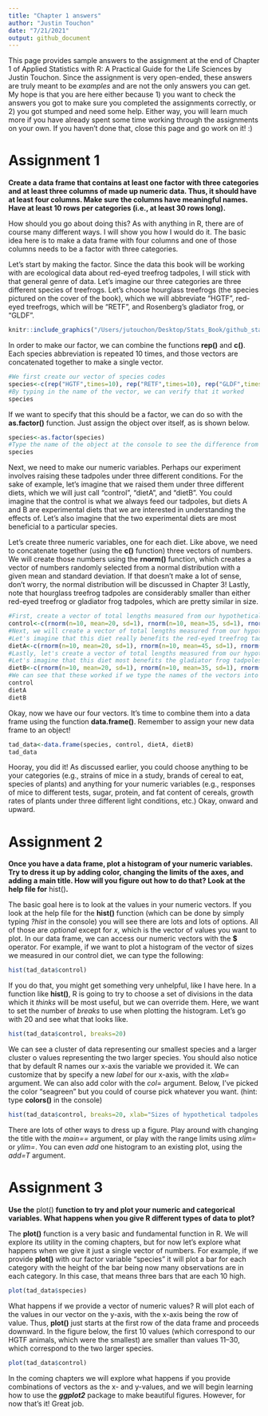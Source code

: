 ```yaml
---
title: "Chapter 1 answers"
author: "Justin Touchon"
date: "7/21/2021"
output: github_document
---
```


This page provides sample answers to the assignment at the end of Chapter 1 of Applied Statistics with R: A Practical Guide for the Life Sciences by Justin Touchon. Since the assignment is very open-ended, these answers are truly meant to be *examples* and are not the only answers you can get. My hope is that you are here either because 1) you want to check the answers you got to make sure you completed the assignments correctly, or 2) you got stumped and need some help. Either way, you will learn much more if you have already spent some time working through the assignments on your own. If you haven't done that, close this page and go work on it! :)

<span style="color: #009933;">

# Assignment 1

**Create a data frame that contains at least one factor with three categories and at least three columns of made up numeric data. Thus, it should have at least four columns. Make sure the columns have meaningful names. Have at least 10 rows per categories (i.e., at least 30 rows long).**

</span>

How should you go about doing this? As with anything in R, there are of course many different ways.  I will show you how I would do it. The basic idea here is to make a data frame with four columns and one of those columns needs to be a factor with three categories. 

Let's start by making the factor. Since the data this book will be working with are ecological data about red-eyed treefrog tadpoles, I will stick with that general genre of data. Let's imagine our three categories are three different species of treefrogs.  Let's choose hourglass treefrogs (the species pictured on the cover of the book), which we will abbreviate "HGTF", red-eyed treefrogs, which will be  "RETF",  and Rosenberg's gladiator frog, or "GLDF".  

```r
knitr::include_graphics("/Users/jutouchon/Desktop/Stats_Book/github_staging/pdf_versions/Treefrog_collage.png")
```

In order to make our factor, we can combine the functions **rep()** and **c()**. Each species abbreviation is repeated 10 times, and those vectors are concatenated together to make a single vector.

```r
#We first create our vector of species codes
species<-c(rep("HGTF",times=10), rep("RETF",times=10), rep("GLDF",times=10))
#By typing in the name of the vector, we can verify that it worked
species
```

If we want to specify that this should be a factor, we can do so with the **as.factor()** function. Just assign the object over itself, as is shown below.

```r
species<-as.factor(species)
#Type the name of the object at the console to see the difference from the original version
species 
```

Next, we need to make our numeric variables. Perhaps our experiment involves raising these tadpoles under three different conditions. For the sake of example, let's imagine that we raised them under three different diets, which we will just call "control", "dietA", and "dietB". You could imagine that the control is what we always feed our tadpoles, but diets A and B are experimental diets that we are interested in understanding the effects of. Let's also imagine that the two experimental diets are most beneficial to a particular species. 

Let's create three numeric variables, one for each diet. Like above, we need to concatenate together (using the **c()** function) three vectors of numbers. We will create those numbers using the **rnorm()** function, which creates a vector of numbers randomly selected from a normal distribution with a given mean and standard deviation. If that doesn't make a lot of sense, don't worry, the normal distribution will be discussed in Chapter 3! Lastly, note that hourglass treefrog tadpoles are considerably smaller than either red-eyed treefrog or gladiator frog tadpoles, which are pretty similar in size.

```r
#First, create a vector of total lengths measured from our hypothetical control diet. 
control<-c(rnorm(n=10, mean=20, sd=1), rnorm(n=10, mean=35, sd=1), rnorm(n=10, mean=35, sd=1))
#Next, we will create a vector of total lengths measured from our hypothetical experimental diet A.  
#Let's imagine that this diet really benefits the red-eyed treefrog tadpoles, which are the second set of 10 animals in our data frame.
dietA<-c(rnorm(n=10, mean=20, sd=1), rnorm(n=10, mean=45, sd=1), rnorm(n=10, mean=35, sd=1))
#Lastly, let's create a vector of total lengths measured from our hypothetical experimental diet B.  
#Let's imagine that this diet most benefits the gladiator frog tadpoles, which are the third set of 10 animals in our data frame.
dietB<-c(rnorm(n=10, mean=20, sd=1), rnorm(n=10, mean=35, sd=1), rnorm(n=10, mean=50, sd=1))
#We can see that these worked if we type the names of the vectors into the console.
control
dietA
dietB
```

Okay, now we have our four vectors. It's time to combine them into a data frame using the function **data.frame()**.  Remember to assign your new data frame to an object!

```r
tad_data<-data.frame(species, control, dietA, dietB)
tad_data
```

Hooray, you did it!  As discussed earlier, you could choose anything to be your categories (e.g., strains of mice in a study, brands of cereal to eat, species of plants) and anything for your numeric variables (e.g., responses of mice to different tests, sugar, protein, and fat content of cereals, growth rates of plants under three different light conditions, etc.) Okay, onward and upward.

<span style="color: #009933;">

# Assignment 2

**Once you have a data frame, plot a histogram of your numeric variables. Try to dress it up by adding color, changing the limits of the axes, and adding a main title. How will you figure out how to do that? Look at the help file for** hist()**.**

</span>

The basic goal here is to look at the values in your numeric vectors. If you look at the help file for the **hist()** function (which can be done by simply typing *?hist* in the console) you will see there are lots and lots of options. All of those are *optional* except for *x*, which is the vector of values you want to plot. In our data frame, we can access our numeric vectors with the **$** operator. For example, if we want to plot a histogram of the vector of sizes we measured in our control diet, we can type the following:

```r
hist(tad_data$control)
```

If you do that, you might get something very unhelpful, like I have here. In a function like **hist()**, R is going to try to choose a set of divisions in the data which it *thinks* will be most useful, but we can override them. Here, we want to set the number of *breaks* to use when plotting the histogram. Let's go with 20 and see what that looks like. 

```r
hist(tad_data$control, breaks=20)
```

We can see a cluster of data representing our smallest species and a larger cluster o values representing the two larger species. You should also notice that by default R names our x-axis the variable we provided it. We can customize that by specify a new *label* for our x-axis, with the *xlab=* argument. We can also add color with the *col=* argument. Below, I've picked the color "seagreen" but you could of course pick whatever you want. (hint: type **colors()** in the console)

```r
hist(tad_data$control, breaks=20, xlab="Sizes of hypothetical tadpoles (mm)", col="seagreen")
```

There are lots of other ways to dress up a figure. Play around with changing the title with the *main==* argument, or play with the range limits using *xlim=* or *ylim=*.  You can even *add* one histogram to an existing plot, using the *add=T* argument. 

<span style="color: #009933;">

# Assignment 3

**Use the** plot() **function to try and plot your numeric and categorical variables. What happens when you give R different types of data to plot?**

</span>

The **plot()** function is a very basic and fundamental function in R. We will explore its utility in the coming chapters, but for now let's explore what happens when we give it just a single vector of numbers. For example, if we provide **plot()** with our factor variable "species" it will plot a bar for each category with the height of the bar being now many observations are in each category. In this case, that means three bars that are each 10 high.

```r
plot(tad_data$species)
```

What happens if we provide a vector of numeric values? R will plot each of the values in our vector on the y-axis, with the x-axis being the row of value. Thus, **plot()** just starts at the first row of the data frame and proceeds downward. In the figure below, the first 10 values (which correspond to our HGTF animals, which were the smallest) are smaller than values 11--30, which correspond to the two larger species. 

```r
plot(tad_data$control)
```

In the coming chapters we will explore what happens if you provide combinations of vectors as the x- and y-values, and we will begin learning how to use the ***ggplot2*** package to make beautiful figures. However, for now that's it!  Great job. 